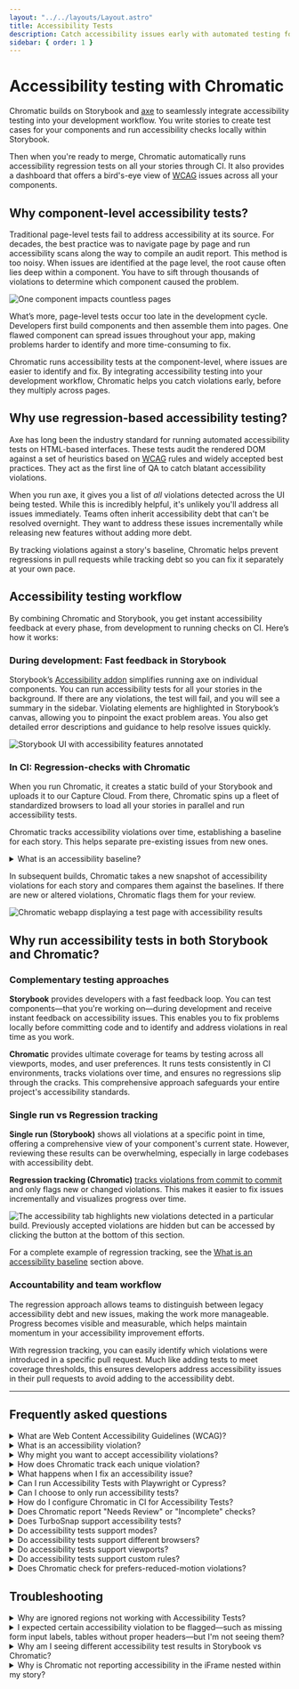 ```yaml
---
layout: "../../layouts/Layout.astro"
title: Accessibility Tests
description: Catch accessibility issues early with automated testing for your components
sidebar: { order: 1 }
---
```



# Accessibility testing with Chromatic

<A11yBeta />

Chromatic builds on Storybook and [axe](https://github.com/dequelabs/axe-core) to seamlessly integrate accessibility testing into your development workflow. You write stories to create test cases for your components and run accessibility checks locally within Storybook.

Then when you're ready to merge, Chromatic automatically runs accessibility regression tests on all your stories through CI. It also provides a dashboard that offers a bird's-eye view of [WCAG](#what-are-web-content-accessibility-guidelines-wcag) issues across all your components.

## Why component-level accessibility tests?

Traditional page-level tests fail to address accessibility at its source. For decades, the best practice was to navigate page by page and run accessibility scans along the way to compile an audit report. This method is too noisy. When issues are identified at the page level, the root cause often lies deep within a component. You have to sift through thousands of violations to determine which component caused the problem.

<img
  src="/docs/assets/component-pages.gif"
  alt="One component impacts countless pages"
/>

What’s more, page-level tests occur too late in the development cycle. Developers first build components and then assemble them into pages. One flawed component can spread issues throughout your app, making problems harder to identify and more time-consuming to fix.

Chromatic runs accessibility tests at the component-level, where issues are easier to identify and fix. By integrating accessibility testing into your development workflow, Chromatic helps you catch violations early, before they multiply across pages.

## Why use regression-based accessibility testing?

Axe has long been the industry standard for running automated accessibility tests on HTML-based interfaces. These tests audit the rendered DOM against a set of heuristics based on [WCAG](https://www.w3.org/WAI/standards-guidelines/wcag/) rules and widely accepted best practices. They act as the first line of QA to catch blatant accessibility violations.

When you run axe, it gives you a list of _all_ violations detected across the UI being tested. While this is incredibly helpful, it's unlikely you'll address all issues immediately. Teams often inherit accessibility debt that can't be resolved overnight. They want to address these issues incrementally while releasing new features without adding more debt.

By tracking violations against a story's baseline, Chromatic helps prevent regressions in pull requests while tracking debt so you can fix it separately at your own pace.

## Accessibility testing workflow

By combining Chromatic and Storybook, you get instant accessibility feedback at every phase, from development to running checks on CI. Here’s how it works:

### During development: Fast feedback in Storybook

Storybook’s [Accessibility addon](https://storybook.js.org/docs/writing-tests/accessibility-testing#accessibility-checks-with-a11y-addon) simplifies running axe on individual components. You can run accessibility tests for all your stories in the background. If there are any violations, the test will fail, and you will see a summary in the sidebar. Violating elements are highlighted in Storybook’s canvas, allowing you to pinpoint the exact problem areas. You also get detailed error descriptions and guidance to help resolve issues quickly.

![Storybook UI with accessibility features annotated](../../images/a11y/addon-a11y-annotated.png)

### In CI: Regression-checks with Chromatic

When you run Chromatic, it creates a static build of your Storybook and uploads it to our Capture Cloud. From there, Chromatic spins up a fleet of standardized browsers to load all your stories in parallel and run accessibility tests.

Chromatic tracks accessibility violations over time, establishing a baseline for each story. This helps separate pre-existing issues from new ones.

<details>
<summary>What is an accessibility baseline?</summary>

In [Visual testing](/docs/visual), a baseline is the last known “good” state of the story. Subsequent snapshots are compared to this baseline to identify visual changes.

![Chromatic build showing the baseline and newly captured snapshots with visual changes highlighted in green](../../images/a11y/snapshot.png)

In Accessibility testing, a baseline is a set of [accessibility violations](#what-is-an-accessibility-violation) detected for a story. Subsequent snapshots are compared to this baseline to identify new violations or to confirm resolved issues. Here's an example:

Build #1 identifies several violations for this story. By accepting the baseline, 17 violations (across 3 rules) are added to the story's baseline.

![Build one with three types of violations: insufficient color contrast, links need discernable text and invalid ARIA values ](../../images/a11y/build-1.png)

After making code changes, you run Build #2. Chromatic finds 10 additional violations across 2 rules. This difference is shown on the test page. You can also view violations from previous builds by expanding the table.

If you accept this snapshot, these 10 new violations will be added to the baseline.

![Build 2 with two types of violations: missing form labels and images lack alt text. The three previously accepted rules are hidden by default.](../../images/a11y/build-2.png)

</details>

In subsequent builds, Chromatic takes a new snapshot of accessibility violations for each story and compares them against the baselines. If there are new or altered violations, Chromatic flags them for your review.

![Chromatic webapp displaying a test page with accessibility results](../../images/a11y/accessibility-tests-test.png)

## Why run accessibility tests in both Storybook and Chromatic?

### Complementary testing approaches

**Storybook** provides developers with a fast feedback loop. You can test components—that you're working on—during development and receive instant feedback on accessibility issues. This enables you to fix problems locally before committing code and to identify and address violations in real time as you work.

**Chromatic** provides ultimate coverage for teams by testing across all viewports, modes, and user preferences. It runs tests consistently in CI environments, tracks violations over time, and ensures no regressions slip through the cracks. This comprehensive approach safeguards your entire project's accessibility standards.

### Single run vs Regression tracking

**Single run (Storybook)** shows all violations at a specific point in time, offering a comprehensive view of your component's current state. However, reviewing these results can be overwhelming, especially in large codebases with accessibility debt.

**Regression tracking (Chromatic)** [tracks violations from commit to commit](/docs/accessibility#how-does-chromatic-track-each-unique-violation) and only flags new or changed violations. This makes it easier to fix issues incrementally and visualizes progress over time.

![The accessibility tab highlights new violations detected in a particular build. Previously accepted violations are hidden but can be accessed by clicking the button at the bottom of this section.](../../images/a11y/accessibility-tab.png)

For a complete example of regression tracking, see the [What is an accessibility baseline](/docs/accessibility#what-is-an-accessibility-baseline) section above.

### Accountability and team workflow

The regression approach allows teams to distinguish between legacy accessibility debt and new issues, making the work more manageable. Progress becomes visible and measurable, which helps maintain momentum in your accessibility improvement efforts.

With regression tracking, you can easily identify which violations were introduced in a specific pull request. Much like adding tests to meet coverage thresholds, this ensures developers address accessibility issues in their pull requests to avoid adding to the accessibility debt.

---

## Frequently asked questions

<details>
<summary>What are Web Content Accessibility Guidelines (WCAG)?</summary>

The [Web Content Accessibility Guidelines](https://www.w3.org/WAI/standards-guidelines/wcag/) are a set of internationally recognized standards developed by the World Wide Web Consortium (W3C) through their Web Accessibility Initiative (WAI). These guidelines provide a comprehensive framework for making web content more accessible to people with disabilities.

</details>

<details>
<summary>What is an accessibility violation?</summary>

Accessibility violation refers to an issue detected within a story where an element fails to meet accessibility standards or guidelines (such as WCAG). These violations indicate barriers that might prevent people with disabilities from using the website or application effectively.

</details>

<details>
<summary>Why might you want to accept accessibility violations?</summary>

TL;DR: You’ll want to accept violations if they're part of necessary structural changes leading to an eventual fix.

When you run axe, it lists all accessibility violations found in the story. However in some cases, addressing all issues immediately may not be feasible. In that case, you’d accept the violations and fix them incrementally.

Baselines help track accessibility issues from commit to commit as you make code changes, showing what was fixed and identifying any new issues introduced.

</details>

<details>
<summary>How does Chromatic track each unique violation?</summary>

Chromatic identifies unique violations using three characteristics:

1. Type of violation (see [full classification](https://github.com/dequelabs/axe-core/blob/develop/doc/rule-descriptions.md))
2. Specific DOM node (e.g., `<a>`, `<button>`, `<div>`)
3. Bounding box of this DOM node (e.g., x/y coordinates plus width and height)

This approach prevents false positives caused by inconsequential DOM structure changes.

</details>

<details>
<summary>What happens when I fix an accessibility issue?</summary>

Fixes are auto-accepted to the baseline, [learn more »](/docs/accessibility/usage#fixes-are-automatically-accepted)

</details>

<details>
<summary>Can I run Accessibility Tests with Playwright or Cypress?</summary>

No, Chromatic only offers Accessibility Testing for Storybook.

</details>

<details>
<summary>Can I choose to only run accessibility tests?</summary>

Not yet. `parameters.chromatic.disableSnapshot` will disable both visual and accessibility tests. We're working on allowing you to disable them accessibility and visual tests individually.

</details>

<details>
<summary>How do I configure Chromatic in CI for Accessibility Tests?</summary>

If you have already integrated Chromatic in your CI setup, no changes are needed for accessibility tests to work.

If you haven’t integrated Chromatic in your CI setup, please follow [this guide](/docs/ci).

</details>

<details>
<summary>Does Chromatic report "Needs Review" or "Incomplete" checks?</summary>

No, Chromatic does not report these checks. There are instances where axe-core is unable to accurately determine a violation. For example, it can't accurately assess color contrast when text is rendered over a gradient or background image. You will see these issues reported in Storybook’s Accessibility panel under the "Incomplete" tab. However, Chromatic only reports on violations it can be certain about.

</details>

<details>
<summary>Does TurboSnap support accessibility tests?</summary>

Yes. TurboSnap analyzes your project’s Git history and [dependency graph](https://webpack.js.org/concepts/dependency-graph/) to identify which components and their dependencies have changed. It then only snapshots and runs visual and accessibility tests for stories associated with those changes. For the rest, it copies over the snapshots from baselines that didn’t change.

</details>

<details>
<summary>Do accessibility tests support modes?</summary>

Yes, if you've configured modes for a story, Chromatic will run accessibility tests on each mode too.

</details>

<details>
<summary>Do accessibility tests support different browsers?</summary>

No, accessibility tests are only executed in Chrome.

</details>

<details>
<summary>Do accessibility tests support viewports?</summary>

Yes. Similar to how it works for visual tests, if you've set up viewports for a story, accessibility tests will run for each viewport.

</details>

<details>
<summary>Do accessibility tests support custom rules?</summary>

Not yet. This means that if you have custom [rules and checks](https://github.com/dequelabs/axe-core/blob/64d409dc5862e9fdebcec87a0a269ab3f3e71ad2/doc/rule-development.md) defined in your Storybook configuration, they will not run with accessibility tests.

</details>

<details>
<summary>Does Chromatic check for prefers-reduced-motion violations?</summary>

Not yet

</details>

## Troubleshooting

<details>
<summary>Why are ignored regions not working with Accessibility Tests?</summary>

Ignored regions are a feature specific to visual tests and aren't supported for accessibility and interaction tests.

</details>

<details>
<summary>I expected certain accessibility violation to be flagged—such as missing form input labels, tables without proper headers—but I'm not seeing them?</summary>

Ensure that the rule is enabled in your Storybook [A11y addon configuration](https://storybook.js.org/docs/writing-tests/accessibility-testing#configure). If it is enabled, verify whether the check is running in Storybook.

While you might expect a violation, the check could actually be passing. For example, consider:

```html
<input type="text" placeholder="something" />
```

You might expect a "missing form input labels" violation, but the [placeholder attribute can provide text inputs with an accessible name](<https://dequeuniversity.com/rules/axe/4.10/label?application=RuleDescription#:~:text=Lastly%20a%20placeholder%20attribute%20may%20be%20used%20to%20give%20text%20inputs%20an%20accessible%20name.%20This%20is%20not%20a%20recommended%20solution%20as%20the%20visual%20label%20(the%20placeholder%20text)%20will%20be%20removed%20once%20the%20user%20enters%20text%20into%20the%20input%2C%20causing%20them%20to%20not%20know%20what%20the%20input%20is%20for.>). Similarly, table header rules only apply if the table has more than three rows or columns.

</details>

<details>
<summary>Why am I seeing different accessibility test results in Storybook vs Chromatic?</summary>

Storybook shows all violations at a specific point in time. Where are as, Chromatic tracks violations from commit to commit and only flags [new or changed violations](/docs/accessibility#why-use-regression-based-accessibility-testing).

For more on how to combine the two into an effective workflow, refer to [this section](/docs/accessibility#why-run-accessibility-tests-in-both-storybook-and-chromatic).

</details>

<details>
<summary>Why is Chromatic not reporting accessibility in the iFrame nested within my story?</summary>

Currently Chromatic does not support checking accessibility violations within iframes (nested within a story). That's because axe is only loaded at the story level and not within the nested iFrames.

</details>
